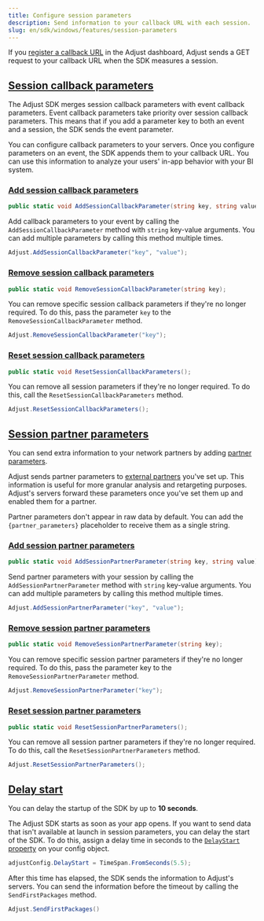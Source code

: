 ```yaml
---
title: Configure session parameters
description: Send information to your callback URL with each session.
slug: en/sdk/windows/features/session-parameters
---
```


If you [register a callback URL](https://help.adjust.com/en/article/recommended-placeholders-callbacks) in the Adjust dashboard, Adjust sends a GET request to your callback URL when the SDK measures a session.

## [Session callback parameters](session-callback-parameters)

<Callout type="note">

The Adjust SDK merges session callback parameters with event callback parameters. Event callback parameters take priority over session callback parameters. This means that if you add a parameter key to both an event and a session, the SDK sends the event parameter.

</Callout>

You can configure callback parameters to your servers. Once you configure parameters on an event, the SDK appends them to your callback URL. You can use this information to analyze your users' in-app behavior with your BI system.

### [Add session callback parameters](add-session-callback-parameters)

<CodeBlock title="Method signature">

```cs
public static void AddSessionCallbackParameter(string key, string value);
```

</CodeBlock>

Add callback parameters to your event by calling the `AddSessionCallbackParameter` method with `string` key-value arguments. You can add multiple parameters by calling this method multiple times.

```cs
Adjust.AddSessionCallbackParameter("key", "value");
```

### [Remove session callback parameters](remove-session-callback-parameters)

<CodeBlock title="Method signature">

```cs
public static void RemoveSessionCallbackParameter(string key);
```

</CodeBlock>

You can remove specific session callback parameters if they're no longer required. To do this, pass the parameter `key` to the `RemoveSessionCallbackParameter` method.

```cs
Adjust.RemoveSessionCallbackParameter("key");
```

### [Reset session callback parameters](reset-session-callback-parameters)

<CodeBlock title="Method signature">

```cs
public static void ResetSessionCallbackParameters();
```

</CodeBlock>

You can remove all session parameters if they're no longer required. To do this, call the `ResetSessionCallbackParameters` method.

```cs
Adjust.ResetSessionCallbackParameters();
```

## [Session partner parameters](session-partner-parameters)

You can send extra information to your network partners by adding [partner parameters](https://help.adjust.com/en/article/data-sharing-ad-network#map-parameters).

Adjust sends partner parameters to [external partners](https://help.adjust.com/en/article/integrated-partners) you've set up. This information is useful for more granular analysis and retargeting purposes. Adjust's servers forward these parameters once you've set them up and enabled them for a partner.

<Callout type="note">

Partner parameters don't appear in raw data by default. You can add the `{partner_parameters}` placeholder to receive them as a single string.

</Callout>

### [Add session partner parameters](add-session-partner-parameters)

<CodeBlock title="Method signature">

```cs
public static void AddSessionPartnerParameter(string key, string value);
```

</CodeBlock>

Send partner parameters with your session by calling the `AddSessionPartnerParameter` method with `string` key-value arguments. You can add multiple parameters by calling this method multiple times.

```cs
Adjust.AddSessionPartnerParameter("key", "value");
```

### [Remove session partner parameters](remove-session-partner-parameters)

<CodeBlock title="Method signature">

```cs
public static void RemoveSessionPartnerParameter(string key);
```

</CodeBlock>

You can remove specific session partner parameters if they're no longer required. To do this, pass the parameter key to the `RemoveSessionPartnerParameter` method.

```cs
Adjust.RemoveSessionPartnerParameter("key");
```

### [Reset session partner parameters](reset-session-partner-parameters)

<CodeBlock title="Method signature">

```cs
public static void ResetSessionPartnerParameters();
```

</CodeBlock>

You can remove all session partner parameters if they're no longer required. To do this, call the `ResetSessionPartnerParameters` method.

```cs
Adjust.ResetSessionPartnerParameters();
```

## [Delay start](delay-start)

<Callout type="note">

You can delay the startup of the SDK by up to **10 seconds**.

</Callout>

The Adjust SDK starts as soon as your app opens. If you want to send data that isn't available at launch in session parameters, you can delay the start of the SDK. To do this, assign a delay time in seconds to the [`DelayStart` property](/en/sdk/flutter/configuration#delay-the-start-of-the-sdk) on your config object.

```cs
adjustConfig.DelayStart = TimeSpan.FromSeconds(5.5);
```

After this time has elapsed, the SDK sends the information to Adjust's servers. You can send the information before the timeout by calling the `SendFirstPackages` method.

```cs
Adjust.SendFirstPackages()
```
